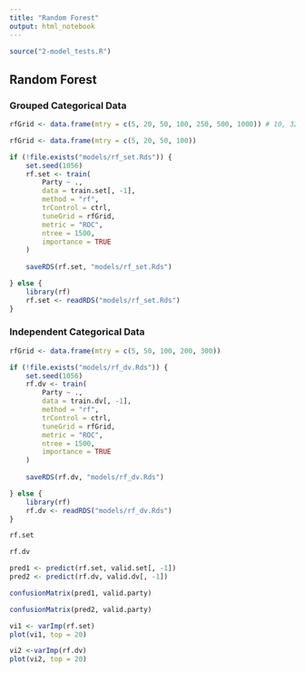 ```yaml
---
title: "Random Forest"
output: html_notebook
---
```


```r
source("2-model_tests.R")
```

## Random Forest

### Grouped Categorical Data
```r
rfGrid <- data.frame(mtry = c(5, 20, 50, 100, 250, 500, 1000)) # 10, 32
```

```r
rfGrid <- data.frame(mtry = c(5, 20, 50, 100))

if (!file.exists("models/rf_set.Rds")) {
    set.seed(1056)
    rf.set <- train(
        Party ~ .,
        data = train.set[, -1],
        method = "rf",
        trControl = ctrl,
        tuneGrid = rfGrid,
        metric = "ROC",
        ntree = 1500,
        importance = TRUE
    )
    
    saveRDS(rf.set, "models/rf_set.Rds")

} else {
    library(rf)
    rf.set <- readRDS("models/rf_set.Rds")
}
```

### Independent Categorical Data
```r
rfGrid <- data.frame(mtry = c(5, 50, 100, 200, 300))

if (!file.exists("models/rf_dv.Rds")) {
    set.seed(1056)
    rf.dv <- train(
        Party ~ .,
        data = train.dv[, -1],
        method = "rf",
        trControl = ctrl,
        tuneGrid = rfGrid,
        metric = "ROC",
        ntree = 1500,
        importance = TRUE
    )
    
    saveRDS(rf.dv, "models/rf_dv.Rds")

} else {
    library(rf)
    rf.dv <- readRDS("models/rf_dv.Rds")
}
```

```r
rf.set
```

```r
rf.dv
```

```r
pred1 <- predict(rf.set, valid.set[, -1])
pred2 <- predict(rf.dv, valid.dv[, -1])
```

```r
confusionMatrix(pred1, valid.party)
```

```r
confusionMatrix(pred2, valid.party)
```

```r
vi1 <- varImp(rf.set)
plot(vi1, top = 20)
```

```r
vi2 <-varImp(rf.dv)
plot(vi2, top = 20)
```

